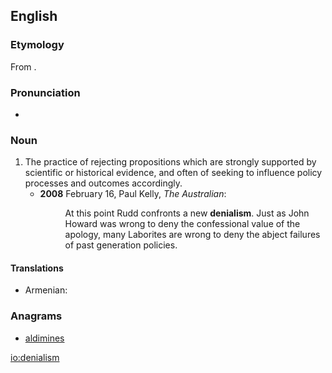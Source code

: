 ==English==

===Etymology===
From {{suffix|denial|ism|lang=en}}.

===Pronunciation===
* {{a|UK}} {{IPA|/dɪˈnaɪ(j)əlɪzəm/|lang=en}}

===Noun===
{{wikipedia}}
{{en-noun|-|s}}

# The practice of rejecting propositions which are strongly supported by scientific or historical evidence, and often of seeking to influence policy processes and outcomes accordingly.
#* '''2008''' February 16, Paul Kelly, ''The Australian'':
#*: At this point Rudd confronts a new '''denialism'''. Just as John Howard was wrong to deny the confessional value of the apology, many Laborites are wrong to deny the abject failures of past generation policies.

====Translations====
{{trans-top|position of those who reject propositions that are strongly supported by scientific or historical evidence}}
* Armenian: {{t|hy|ժխտողականություն}}
{{trans-mid}}
{{trans-bottom}}

===Anagrams===
* [[aldimines#English|aldimines]]

[[io:denialism]]